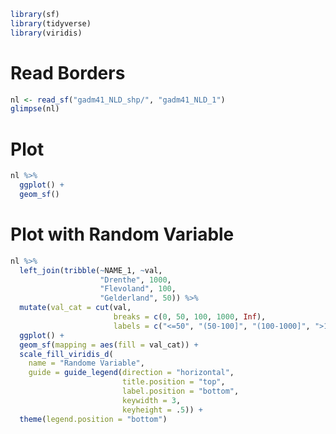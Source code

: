 ```r
library(sf)
library(tidyverse)
library(viridis)
```

# Read Borders
```r
nl <- read_sf("gadm41_NLD_shp/", "gadm41_NLD_1")
glimpse(nl)
```

# Plot
```r
nl %>% 
  ggplot() +
  geom_sf()
```


# Plot with Random Variable
```r
nl %>% 
  left_join(tribble(~NAME_1, ~val, 
                    "Drenthe", 1000, 
                    "Flevoland", 100, 
                    "Gelderland", 50)) %>% 
  mutate(val_cat = cut(val, 
                       breaks = c(0, 50, 100, 1000, Inf),
                       labels = c("<=50", "(50-100]", "(100-1000]", ">1000"))) %>% 
  ggplot() +
  geom_sf(mapping = aes(fill = val_cat)) +
  scale_fill_viridis_d(
    name = "Randome Variable",
    guide = guide_legend(direction = "horizontal",
                         title.position = "top",
                         label.position = "bottom",
                         keywidth = 3,
                         keyheight = .5)) +
  theme(legend.position = "bottom")
```



